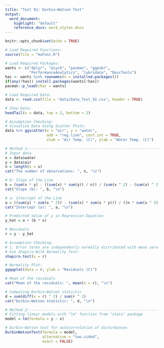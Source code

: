 ```yaml
---
title: "Test 92: Durbin–Watson Test"
output:
  word_document:
    highlight: "default"
    reference_docx: word_styles.docx
---
```


```r
knitr::opts_chunk$set(echo = TRUE)
```

```r
# Load Required Functions:
source(file = "muFunc.R")

# Load Required Packages:
wants <- c("dplyr", "psych", "pacman", "ggpubr",
           "PerformanceAnalytics", "lubridate", "DescTools")
has <- wants %in% rownames(x = installed.packages())
if(any(!has)) install.packages(wants[!has])
pacman::p_load(char = wants)

# Load Required Data:
data <- read.csv(file = "data/Data_Test_92.csv", header = TRUE)

# Show Data:
headTail(x = data, top = 2, bottom = 2)
```

```r
# Assumption Checking:
# Visualize Data Using Scatter Plots:
data %>% ggscatter(x = "air", y = "water", 
                   add = "reg.line", conf.int = TRUE,
                   xlab = "Air Temp. (C)", ylab = "Water Temp. (C)")
```

```r
# Method 1:---------------------------------------------------------------------
# Input data
x = data$water
y = data$air
n = length(x = x)
cat("The number of observations: ", n, "\n")

# b: Slope of the Line
b = (sum(x * y) - ((sum(x) * sum(y)) / n)) / (sum(x ^ 2) - (sum(x) ^ 2 / n))
cat("Slope (b): ", b, "\n")

# a: Intercept of the Line
a = ((sum(y) * sum(x ^ 2)) - (sum(x) * sum(x * y))) / ((n * sum(x ^ 2)) - (sum(x) ^ 2))
cat("Intercept (a): ", a, "\n")

# Predicted Value of y in Regression Equation
y_hat = a + (b * x)

# Residuals
r = y - y_hat

# Assumption Checking:
# 1. Error terms are independently normally distributed with mean zero and variance s2.
# Use Shapiro-Wilk Normality Test:
shapiro.test(x = r)

# Normality Plot:
ggqqplot(data = r, ylab = "Residuals (C)")

# Mean of the residuals
cat("Mean of the residuals: ", mean(x = r), "\n")

# Computing Durbin–Watson statistic
d = sum(diff(x = r) ^ 2) / sum(r ^ 2)
cat("Durbin–Watson statistic: ", d, "\n")

# Method 2:---------------------------------------------------------------------
# Fitting linear models with "lm" function from "stats" package
model = lm(formula = y ~ x)

# Durbin-Watson test for autocorrelation of disturbances
DurbinWatsonTest(formula = model,
                 alternative = "two.sided",
                 exact = FALSE)
```
